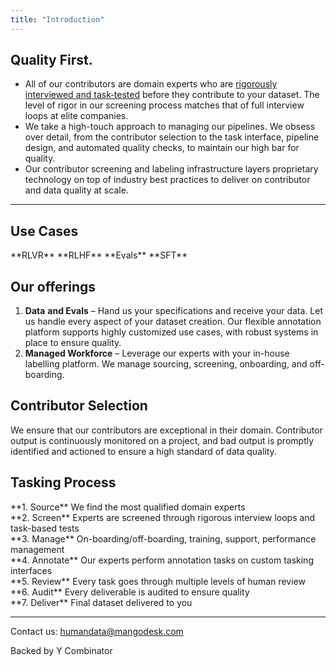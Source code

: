 ```yaml
---
title: "Introduction"
---
```


## Quality First.

- All of our contributors are domain experts who are [rigorously interviewed and task‑tested](https://www.mangodesk.com/) before they contribute to your dataset. The level of rigor in our screening process matches that of full interview loops at elite companies.
- We take a high-touch approach to managing our pipelines. We obsess over detail, from the contributor selection to the task interface, pipeline design, and automated quality checks, to maintain our high bar for quality.
- Our contributor screening and labeling infrastructure layers proprietary technology on top of industry best practices to deliver on contributor and data quality at scale.

---

## Use Cases

<Note>
**RLVR**
</Note>

<Info>
**RLHF**
</Info>

<Tip>
**Evals**
</Tip>

<Check>
**SFT**
</Check>

## Our offerings

1. **Data** **and Evals** – Hand us your specifications and receive your data. Let us handle every aspect of your dataset creation. Our flexible annotation platform supports highly customized use cases, with robust systems in place to ensure quality.
2. **Managed Workforce** – Leverage our experts with your in-house labelling platform. We manage sourcing, screening, onboarding, and off-boarding.

## Contributor Selection

<Steps>
<Step title="Targeted Sourcing">
</Step>

<Step title="Resume Screening">
</Step>

<Step title="AI Interview">
</Step>

<Step title="Domain Expertise Test">
</Step>

<Step title="Expert Review">
</Step>

<Step title="Selected 1%">
</Step>
</Steps>

We ensure that our contributors are exceptional in their domain. Contributor output is continuously monitored on a project, and bad output is promptly identified and actioned to ensure a high standard of data quality.

## Tasking Process

<Steps>
<Step title="Attempt">
</Step>

<Step title="Multiple Stages of Human Review">
</Step>

<Step title="Batch Audit">
</Step>

<Step title="Expert Audit">
</Step>

<Step title="Delivery">
</Step>
</Steps>

<aside>
**1. Source**
We find the most qualified domain experts

</aside>

<aside>
**2. Screen**
Experts are screened through rigorous interview loops and task-based tests

</aside>

<aside>
**3. Manage**
On-boarding/off-boarding, training, support, performance management

</aside>

<aside>
**4. Annotate**
Our experts perform annotation tasks on custom tasking interfaces

</aside>

<aside>
**5. Review**
Every task goes through multiple levels of human review

</aside>

<aside>
**6. Audit**
Every deliverable is audited to ensure quality

</aside>

<aside>
**7. Deliver**
Final dataset delivered to you

</aside>

---

Contact us: [humandata@mangodesk.com](mailto:humandata@mangodesk.com)

Backed by Y Combinator
